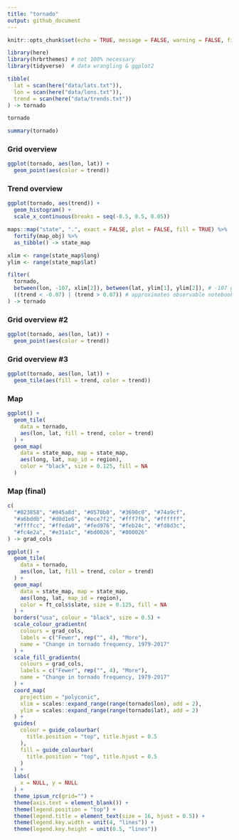 ```yaml
---
title: "tornado"
output: github_document
---
```


```r
knitr::opts_chunk$set(echo = TRUE, message = FALSE, warning = FALSE, fig.retina = 2, collapse = TRUE)
```

```r
library(here)
library(hrbrthemes) # not 100% necessary
library(tidyverse)  # data wrangling & ggplot2
```

```r
tibble(
  lat = scan(here("data/lats.txt")),
  lon = scan(here("data/lons.txt")),
  trend = scan(here("data/trends.txt"))
) -> tornado
```

```r
tornado

summary(tornado)
```

### Grid overview

```r
ggplot(tornado, aes(lon, lat)) +
  geom_point(aes(color = trend))
```

### Trend overview

```r
ggplot(tornado, aes(trend)) +
  geom_histogram() +
  scale_x_continuous(breaks = seq(-0.5, 0.5, 0.05))

maps::map("state", ".", exact = FALSE, plot = FALSE, fill = TRUE) %>%
  fortify(map_obj) %>%
  as_tibble() -> state_map

xlim <- range(state_map$long)
ylim <- range(state_map$lat)

filter(
  tornado,
  between(lon, -107, xlim[2]), between(lat, ylim[1], ylim[2]), # -107 gets us ~left-edge of TX
  ((trend < -0.07) | (trend > 0.07)) # approximates observable notebook selection range
) -> tornado
```

### Grid overview #2

```r
ggplot(tornado, aes(lon, lat)) +
  geom_point(aes(color = trend))
```

### Grid overview #3

```r
ggplot(tornado, aes(lon, lat)) +
  geom_tile(aes(fill = trend, color = trend))
```

### Map

```r
ggplot() +
  geom_tile(
    data = tornado,
    aes(lon, lat, fill = trend, color = trend)
  ) +
  geom_map(
    data = state_map, map = state_map,
    aes(long, lat, map_id = region),
    color = "black", size = 0.125, fill = NA
  )
```

### Map (final)

```r
c(
  "#023858", "#045a8d", "#0570b0", "#3690c0", "#74a9cf",
  "#a6bddb", "#d0d1e6", "#ece7f2", "#fff7fb", "#ffffff",
  "#ffffcc", "#ffeda0", "#fed976", "#feb24c", "#fd8d3c",
  "#fc4e2a", "#e31a1c", "#bd0026", "#800026"
) -> grad_cols

ggplot() +
  geom_tile(
    data = tornado,
    aes(lon, lat, fill = trend, color = trend)
  ) +
  geom_map(
    data = state_map, map = state_map,
    aes(long, lat, map_id = region),
    color = ft_cols$slate, size = 0.125, fill = NA
  ) +
  borders("usa", colour = "black", size = 0.5) +
  scale_colour_gradientn(
    colours = grad_cols,
    labels = c("Fewer", rep("", 4), "More"),
    name = "Change in tornado frequency, 1979-2017"
  ) +
  scale_fill_gradientn(
    colours = grad_cols,
    labels = c("Fewer", rep("", 4), "More"),
    name = "Change in tornado frequency, 1979-2017"
  ) +
  coord_map(
    projection = "polyconic",
    xlim = scales::expand_range(range(tornado$lon), add = 2),
    ylim = scales::expand_range(range(tornado$lat), add = 2)
  ) +
  guides(
    colour = guide_colourbar(
      title.position = "top", title.hjust = 0.5
    ),
    fill = guide_colourbar(
      title.position = "top", title.hjust = 0.5
    )
  ) +
  labs(
    x = NULL, y = NULL
  ) +
  theme_ipsum_rc(grid="") +
  theme(axis.text = element_blank()) +
  theme(legend.position = "top") +
  theme(legend.title = element_text(size = 16, hjust = 0.5)) +
  theme(legend.key.width = unit(4, "lines")) +
  theme(legend.key.height = unit(0.5, "lines"))
```
